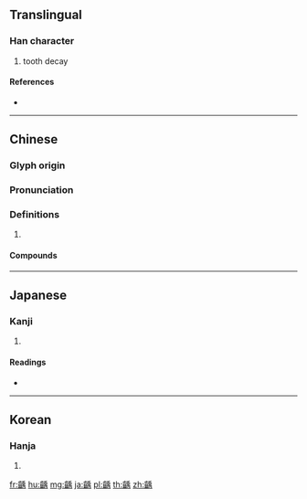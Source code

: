 {{character info/new}}
{{also|龋}}
==Translingual==

===Han character===
{{Han char|rn=211|rad=齒|as=09|sn=24|four=22727|canj=YUHLB}}

# tooth decay

====References====
* {{Han ref|kx=1535.050|dkj=48716|dj=2073.320|hdz=74798.010|uh=9F72|ud=40818|bh=C654|bd=50772}}

----

==Chinese==
{{zh-forms|s=龋}}

===Glyph origin===
{{Han etym}}

===Pronunciation===
{{zh-pron
|m=qǔ
|c=geoi2
|mc=y
|oc=y
|cat=
}}

===Definitions===
{{zh-hanzi}}

# {{rfdef|zh}}

====Compounds====
{{zh-der|齒齲|齲齒|齲齒笑}}

----

==Japanese==

===Kanji===
{{ja-kanji|grade=|rs=齒09}}

# {{defn|lang=ja|sort=齒09}}

====Readings====
* {{ja-readings|on=[[く]] (ku), [[う]] (u)|kun=[[むしば]] (mushiba)}}

----

==Korean==

===Hanja===
{{ko-hanja|hangeul=우|eumhun=|rv=u|mr=u|y=wu}}

# {{defn|lang=ko|sort=齒09}}

[[fr:齲]]
[[hu:齲]]
[[mg:齲]]
[[ja:齲]]
[[pl:齲]]
[[th:齲]]
[[zh:齲]]